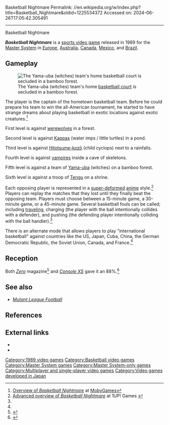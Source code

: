 Basketball Nightmare
Permalink: //en.wikipedia.org/w/index.php?title=Basketball_Nightmare&oldid=1225534372
Accessed on: 2024-06-26T17:05:42.305491



------
Basketball Nightmare
{{Short description|1989 video games}}
{{Lead too short|date=April 2023}}
{{Infobox video game
|title=Basketball Nightmare
|image=BasketballNightmareTitleScreenSMS.PNG
|caption=European cover art
|developer=[[Sega]]<ref name="gamefaqs">[http://www.gamefaqs.com/sms/570198-basketball-nightmare/data ''Basketball Nightmare''] at GameFAQs</ref>
|publisher=Sega<ref name="gamefaqs"/>
|composer=Tokiwa Dota<ref name="segaretro">[http://www.segaretro.org/Basketball_Nightmare Composer/designer information] at Sega Retro</ref><br>Ice Nagakura
|designer=Tommy Ha Okorarenai<br>Ore Tensai Yamguchi<br>Watashi Tomocyan Ga Iina<br>Yasuo Te Wakatuki
|released={{Video game release|EU|1989|BRA|1989<ref name="gamefaqs"/>}}
|genre=[[Sports video game|Sports]] ([[List of basketball video games|basketball]])
|modes=[[Single-player video game|Single-player]], [[Multiplayer video game|multiplayer]]
|platforms=[[Master System]]<ref name="gamefaqs"/>
}}

'''''Basketball Nightmare''''' is a [[sports video game]] released in 1989 for the [[Master System]] in [[Europe]], [[Australia]], [[Canada]], [[Mexico]], and [[Brazil]].

==Gameplay==
[[File:BasketballNightmareCemeteryCourt.png|left|thumb|The Yama-uba (witches) team's home [[basketball court]] is secluded in a bamboo forest.]]

The player is the captain of the hometown basketball team. Before he could prepare his team to win the all-American tournament, he started to have strange dreams about playing basketball in exotic locations against exotic creatures.<ref name="mobygames">[http://www.mobygames.com/game/sega-master-system/basketball-nightmare Overview of ''Basketball Nightmare''] at [[MobyGames]]</ref>

First level is against [[werewolf|werewolves]] in a forest.

Second level is against [[Kappa_(folklore)|Kappas]] (water imps / little turtles) in a pond.

Third level is against [[Hitotsume-kozō]] (child cyclops) next to a rainfalls.

Fourth level is against [[vampire]]s inside a cave of skeletons.

Fifth level is against a team of [[Yama-uba]] (witches) on a bamboo forest.

Sixth level is against a troop of [[Tengu]] on a shrine. 

Each opposing player is represented in a [[super-deformed]] [[anime]] style.<ref name="1upbn">[http://www.1up-games.com/sms/basketballnightmare.html Advanced overview of ''Basketball Nightmare''] at 1UP! Games {{in lang|fr}}</ref> Players can replay the matches that they lost until they finally beat the opposing team. Players must choose between a 15-minute game, a 30-minute game, or a 45-minute game. Several basketball fouls can be called; including [[Traveling (basketball)|traveling]], charging (the player with the ball intentionally collides with a defender), and pushing (the defending player intentionally colliding with the ball handler).<ref name="mobygames"/>

There is an alternate mode that allows players to play "international basketball" against countries like the US, Japan, Cuba, China, the German Democratic Republic, the Soviet Union, Canada, and France.<ref name="mobygames"/>

==Reception==
Both ''[[Zero (video game magazine)|Zero]]'' magazine<ref>{{cite magazine |title=Basketball Nightmare |magazine=[[Zero (video game magazine)|Zero]] |date=March 1990 |issue=5 |publisher=[[Dennis Publishing]] |page=54 |url=https://archive.org/stream/zero-magazine-05/Zero_05_Mar_1990#page/n53}}</ref> and ''[[Console XS]]'' gave it an 88%.<ref>{{cite magazine |title=Software A-Z: Master System |magazine=[[Console XS]] |date=23 April 1992 |issue=1 (June/July 1992) |publisher=[[Paragon Publishing]] |location=United Kingdom |pages=137–47 |url=https://archive.org/details/console-xs-01/page/137}}</ref>

==See also==
*''[[Mutant League Football]]''

==References==
{{reflist}}

==External links==
*{{moby game|id=/basketball-nightmare}}
*{{IAg|segasms_Basket_Ball_Nightmare_1989_Sega}}

[[Category:1989 video games]]
[[Category:Basketball video games]]
[[Category:Master System games]]
[[Category:Master System-only games]]
[[Category:Multiplayer and single-player video games]]
[[Category:Video games developed in Japan]]